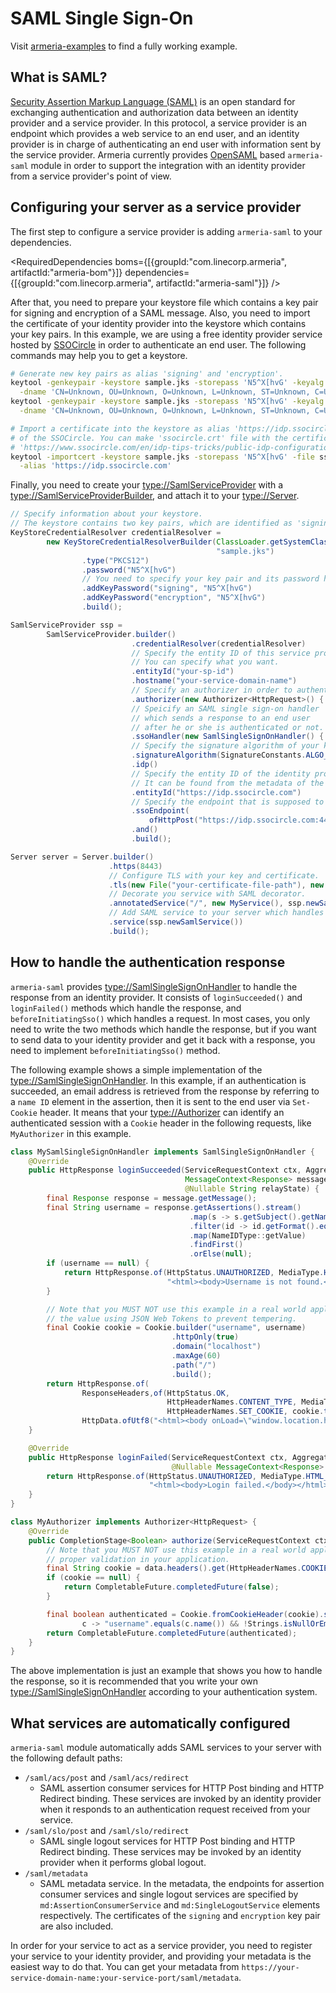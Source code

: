 # SAML Single Sign-On

<Tip>

Visit [armeria-examples](https://github.com/line/armeria-examples) to find a fully working example.

</Tip>

## What is SAML?

[Security Assertion Markup Language (SAML)](https://en.wikipedia.org/wiki/Security_Assertion_Markup_Language)
is an open standard for exchanging authentication and authorization data between an identity provider and
a service provider. In this protocol, a service provider is an endpoint which provides a web service to
an end user, and an identity provider is in charge of authenticating an end user with information sent by
the service provider.
Armeria currently provides [OpenSAML](https://wiki.shibboleth.net/confluence/display/OS30/Home) based
`armeria-saml` module in order to support the integration with an identity provider from a service
provider's point of view.

## Configuring your server as a service provider

The first step to configure a service provider is adding `armeria-saml` to your dependencies.

<RequiredDependencies
  boms={[{groupId:"com.linecorp.armeria", artifactId:"armeria-bom"}]}
  dependencies={[{groupId:"com.linecorp.armeria", artifactId:"armeria-saml"}]} />

After that, you need to prepare your keystore file which contains a key pair for signing and encryption
of a SAML message. Also, you need to import the certificate of your identity provider into the keystore
which contains your key pairs. In this example, we are using a free identity provider service hosted by
[SSOCircle](https://www.ssocircle.com/en/) in order to authenticate an end user. The following commands
may help you to get a keystore.

```bash
# Generate new key pairs as alias 'signing' and 'encryption'.
keytool -genkeypair -keystore sample.jks -storepass 'N5^X[hvG' -keyalg rsa -sigalg sha1withrsa \
  -dname 'CN=Unknown, OU=Unknown, O=Unknown, L=Unknown, ST=Unknown, C=Unknown' -alias signing
keytool -genkeypair -keystore sample.jks -storepass 'N5^X[hvG' -keyalg rsa -sigalg sha1withrsa \
  -dname 'CN=Unknown, OU=Unknown, O=Unknown, L=Unknown, ST=Unknown, C=Unknown' -alias encryption

# Import a certificate into the keystore as alias 'https://idp.ssocircle.com', which is the entity ID
# of the SSOCircle. You can make 'ssocircle.crt' file with the certificate from
# 'https://www.ssocircle.com/en/idp-tips-tricks/public-idp-configuration/'.
keytool -importcert -keystore sample.jks -storepass 'N5^X[hvG' -file ssocircle.crt \
  -alias 'https://idp.ssocircle.com'
```

Finally, you need to create your <type://SamlServiceProvider> with a <type://SamlServiceProviderBuilder>, and
attach it to your <type://Server>.

```java
// Specify information about your keystore.
// The keystore contains two key pairs, which are identified as 'signing' and 'encryption'.
KeyStoreCredentialResolver credentialResolver =
        new KeyStoreCredentialResolverBuilder(ClassLoader.getSystemClassLoader(),
                                              "sample.jks")
                .type("PKCS12")
                .password("N5^X[hvG")
                // You need to specify your key pair and its password here.
                .addKeyPassword("signing", "N5^X[hvG")
                .addKeyPassword("encryption", "N5^X[hvG")
                .build();

SamlServiceProvider ssp =
        SamlServiceProvider.builder()
                           .credentialResolver(credentialResolver)
                           // Specify the entity ID of this service provider.
                           // You can specify what you want.
                           .entityId("your-sp-id")
                           .hostname("your-service-domain-name")
                           // Specify an authorizer in order to authenticate a request.
                           .authorizer(new Authorizer<HttpRequest>() { ... })
                           // Speicify an SAML single sign-on handler
                           // which sends a response to an end user
                           // after he or she is authenticated or not.
                           .ssoHandler(new SamlSingleSignOnHandler() { ... })
                           // Specify the signature algorithm of your key.
                           .signatureAlgorithm(SignatureConstants.ALGO_ID_SIGNATURE_RSA)
                           .idp()
                           // Specify the entity ID of the identity provider.
                           // It can be found from the metadata of the identity provider.
                           .entityId("https://idp.ssocircle.com")
                           // Specify the endpoint that is supposed to send an authentication request.
                           .ssoEndpoint(
                               ofHttpPost("https://idp.ssocircle.com:443/sso/SSOPOST/metaAlias/publicidp"))
                           .and()
                           .build();

Server server = Server.builder()
                      .https(8443)
                      // Configure TLS with your key and certificate.
                      .tls(new File("your-certificate-file-path"), new File("your-key-file-path"))
                      // Decorate you service with SAML decorator.
                      .annotatedService("/", new MyService(), ssp.newSamlDecorator())
                      // Add SAML service to your server which handles a SAML response and a metadata request.
                      .service(ssp.newSamlService())
                      .build();
```

## How to handle the authentication response

`armeria-saml` provides <type://SamlSingleSignOnHandler> to handle the response from an identity provider.
It consists of `loginSucceeded()` and `loginFailed()` methods which handle the response,
and `beforeInitiatingSso()` which handles a request. In most cases, you only need to write the two methods
which handle the response, but if you want to send data to your identity provider and get it back
with a response, you need to implement `beforeInitiatingSso()` method.

The following example shows a simple implementation of the <type://SamlSingleSignOnHandler>. In this example,
if an authentication is succeeded, an email address is retrieved from the response by referring to a `name ID`
element in the assertion, then it is sent to the end user via `Set-Cookie` header. It means that your
<type://Authorizer> can identify an authenticated session with a `Cookie` header in the following requests,
like `MyAuthorizer` in this example.

```java
class MySamlSingleSignOnHandler implements SamlSingleSignOnHandler {
    @Override
    public HttpResponse loginSucceeded(ServiceRequestContext ctx, AggregatedHttpRequest req,
                                       MessageContext<Response> message, @Nullable String sessionIndex,
                                       @Nullable String relayState) {
        final Response response = message.getMessage();
        final String username = response.getAssertions().stream()
                                        .map(s -> s.getSubject().getNameID())
                                        .filter(id -> id.getFormat().equals(SamlNameIdFormat.EMAIL.urn()))
                                        .map(NameIDType::getValue)
                                        .findFirst()
                                        .orElse(null);
        if (username == null) {
            return HttpResponse.of(HttpStatus.UNAUTHORIZED, MediaType.HTML_UTF_8,
                                   "<html><body>Username is not found.</body></html>");
        }

        // Note that you MUST NOT use this example in a real world application. You may consider encoding
        // the value using JSON Web Tokens to prevent tempering.
        final Cookie cookie = Cookie.builder("username", username)
                                    .httpOnly(true)
                                    .domain("localhost")
                                    .maxAge(60)
                                    .path("/")
                                    .build();
        return HttpResponse.of(
                ResponseHeaders,of(HttpStatus.OK,
                                   HttpHeaderNames.CONTENT_TYPE, MediaType.HTML_UTF_8,
                                   HttpHeaderNames.SET_COOKIE, cookie.toSetCookieHeader()),
                HttpData.ofUtf8("<html><body onLoad=\"window.location.href='/welcome'\"></body></html>"));
    }

    @Override
    public HttpResponse loginFailed(ServiceRequestContext ctx, AggregatedHttpRequest req,
                                    @Nullable MessageContext<Response> message, Throwable cause) {
        return HttpResponse.of(HttpStatus.UNAUTHORIZED, MediaType.HTML_UTF_8,
                               "<html><body>Login failed.</body></html>");
    }
}

class MyAuthorizer implements Authorizer<HttpRequest> {
    @Override
    public CompletionStage<Boolean> authorize(ServiceRequestContext ctx, HttpRequest data) {
        // Note that you MUST NOT use this example in a real world application. You have to perform
        // proper validation in your application.
        final String cookie = data.headers().get(HttpHeaderNames.COOKIE);
        if (cookie == null) {
            return CompletableFuture.completedFuture(false);
        }

        final boolean authenticated = Cookie.fromCookieHeader(cookie).stream().anyMatch(
                c -> "username".equals(c.name()) && !Strings.isNullOrEmpty(c.value()));
        return CompletableFuture.completedFuture(authenticated);
    }
}
```

<Warning>

The above implementation is just an example that shows you how to handle the response, so it is recommended
that you write your own <type://SamlSingleSignOnHandler> according to your authentication system.

</Warning>

## What services are automatically configured

`armeria-saml` module automatically adds SAML services to your server with the following default paths:
- `/saml/acs/post` and `/saml/acs/redirect`
  - SAML assertion consumer services for HTTP Post binding and HTTP Redirect binding. These services are invoked
    by an identity provider when it responds to an authentication request received from your service.
- `/saml/slo/post` and `/saml/slo/redirect`
  - SAML single logout services for HTTP Post binding and HTTP Redirect binding. These services may be invoked
    by an identity provider when it performs global logout.
- `/saml/metadata`
  - SAML metadata service. In the metadata, the endpoints for assertion consumer services and single logout
    services are specified by `md:AssertionConsumerService` and `md:SingleLogoutService` elements
    respectively. The certificates of the `signing` and `encryption` key pair are also included.

<Tip>

In order for your service to act as a service provider, you need to register your service to your identity
provider, and providing your metadata is the easiest way to do that. You can get your metadata from
`https://your-service-domain-name:your-service-port/saml/metadata`.

</Tip>

